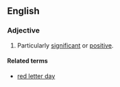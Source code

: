 ==English==

===Adjective===
{{en-adj|-}}

#Particularly [[significant]] or [[positive]].

====Related terms====
*[[red letter day]]